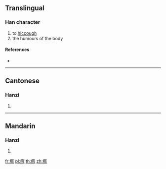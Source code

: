 {{character info/new}}
==Translingual==

===Han character===
{{Han char|rn=104|rad=疒|as=10|sn=15|four=00187|canj=KTUO}}

# to [[hiccough]]
# the humours of the body

====References====
* {{Han ref|kx=0777.290|dkj=22386|dj=1187.360|hdz=42691.040|uh=761A|ud=30234|bh=E6B5|bd=59061}}

----

==Cantonese==

===Hanzi===
{{yue-hanzi|jyut=|y=gyut3}}

# {{defn|lang=yue|sort=疒10}}

----

==Mandarin==

===Hanzi===
{{cmn-hanzi|pin=[[jué]] ([[jue2]]), [[wò]] ([[wo4]]), [[yūn]] ([[yun1]])|wg=chüeh<sup>2</sup>, wo<sup>4</sup>, yün<sup>1</sup>}}

# {{defn|lang=cmn|sort=疒10}}

[[fr:瘚]]
[[pl:瘚]]
[[th:瘚]]
[[zh:瘚]]